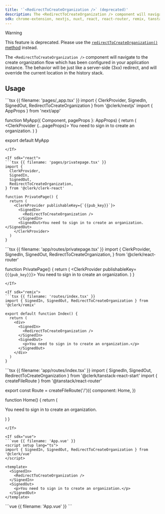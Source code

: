 ```yaml
---
title: '`<RedirectToCreateOrganization />` (deprecated)'
description: The <RedirectToCreateOrganization /> component will navigate to the user profile URL which has been configured in your application instance. The behavior will be just like a server-side (3xx) redirect, and will override the current location in the history stack.
sdk: chrome-extension, nextjs, nuxt, react, react-router, remix, tanstack-react-start, vue, js-frontend
---
```


> [!WARNING]
> This feature is deprecated. Please use the [`redirectToCreateOrganization()` method](/docs/references/javascript/clerk#redirect-to-create-organization) instead.

The `<RedirectToCreateOrganization />` component will navigate to the create organization flow which has been configured in your application instance. The behavior will be just like a server-side (3xx) redirect, and will override the current location in the history stack.

## Usage

<If sdk="nextjs">
  ```tsx {{ filename: 'pages/_app.tsx' }}
  import { ClerkProvider, SignedIn, SignedOut, RedirectToCreateOrganization } from '@clerk/nextjs'
  import { AppProps } from 'next/app'

  function MyApp({ Component, pageProps }: AppProps) {
    return (
      <ClerkProvider {...pageProps}>
        <SignedIn>
          <RedirectToCreateOrganization />
        </SignedIn>
        <SignedOut>You need to sign in to create an organization.</SignedOut>
      </ClerkProvider>
    )
  }

  export default MyApp
  ```
</If>

<If sdk="react">
  ```tsx {{ filename: 'pages/privatepage.tsx' }}
  import {
    ClerkProvider,
    SignedIn,
    SignedOut,
    RedirectToCreateOrganization,
  } from '@clerk/clerk-react'

  function PrivatePage() {
    return (
      <ClerkProvider publishableKey={`{{pub_key}}`}>
        <SignedIn>
          <RedirectToCreateOrganization />
        </SignedIn>
        <SignedOut>You need to sign in to create an organization.</SignedOut>
      </ClerkProvider>
    )
  }
  ```
</If>

<If sdk="react-router">
  ```tsx {{ filename: 'app/routes/privatepage.tsx' }}
  import {
    ClerkProvider,
    SignedIn,
    SignedOut,
    RedirectToCreateOrganization,
  } from '@clerk/react-router'

  function PrivatePage() {
    return (
      <ClerkProvider publishableKey={`{{pub_key}}`}>
        <SignedIn>
          <RedirectToCreateOrganization />
        </SignedIn>
        <SignedOut>You need to sign in to create an organization.</SignedOut>
      </ClerkProvider>
    )
  }
  ```
</If>

<If sdk="remix">
  ```tsx {{ filename: 'routes/index.tsx' }}
  import { SignedIn, SignedOut, RedirectToCreateOrganization } from '@clerk/remix'

  export default function Index() {
    return (
      <div>
        <SignedIn>
          <RedirectToCreateOrganization />
        </SignedIn>
        <SignedOut>
          <p>You need to sign in to create an organization.</p>
        </SignedOut>
      </div>
    )
  }
  ```
</If>

<If sdk="tanstack-react-start">
  ```tsx {{ filename: 'app/routes/index.tsx' }}
  import { SignedIn, SignedOut, RedirectToCreateOrganization } from '@clerk/tanstack-react-start'
  import { createFileRoute } from '@tanstack/react-router'

  export const Route = createFileRoute('/')({
    component: Home,
  })

  function Home() {
    return (
      <div>
        <SignedIn>
          <RedirectToCreateOrganization />
        </SignedIn>
        <SignedOut>
          <p>You need to sign in to create an organization.</p>
        </SignedOut>
      </div>
    )
  }
  ```
</If>

<If sdk="vue">
  ```vue {{ filename: 'App.vue' }}
  <script setup lang="ts">
  import { SignedIn, SignedOut, RedirectToCreateOrganization } from '@clerk/vue'
  </script>

  <template>
    <SignedIn>
      <RedirectToCreateOrganization />
    </SignedIn>
    <SignedOut>
      <p>You need to sign in to create an organization.</p>
    </SignedOut>
  </template>
  ```
</If>

<If sdk="nuxt">
  ```vue {{ filename: 'App.vue' }}
  <script setup lang="ts">
  // Components are automatically imported
  </script>

  <template>
    <main>
      <SignedIn>
        <RedirectToCreateOrganization />
      </SignedIn>
      <SignedOut>
        <p>You need to sign in to create an organization.</p>
      </SignedOut>
    </main>
  </template>
  ```
</If>

